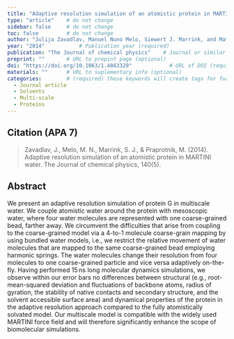 ```yaml
---
title: "Adaptive resolution simulation of an atomistic protein in MARTINI water"          # Paper title (required)
type: "article"    # do not change
sidebar: false     # do not change
toc: false         # do not change
author: "Julija Zavadlav, Manuel Nuno Melo, Siewert J. Marrink, and Matej Praprotnik"         # Paper authors (required)
year: "2014"           # Publication year (required)
publication: "The Journal of chemical physics"    # Journal or similar (required)
preprint: ""       # URL to prepint page (optional)  
doi: "https://doi.org/10.1063/1.4863329"            # URL of DOI (required)  
materials: ""      # URL to suplementary info (optional)
categories:        # (required) these keywords will create tags for further filtering. 
  - Journal article
  - Solvents
  - Multi-scale
  - Proteins
---
```


<!-- 
The info below is just an example. 

Both fields are required and they have to be replaced with the respective info for each paper. 

Please notice the `> ` symbol before the citation, it gives it additional styling.  
-->

## Citation (APA 7)      

> Zavadlav, J., Melo, M. N., Marrink, S. J., & Praprotnik, M. (2014). Adaptive resolution simulation of an atomistic protein in MARTINI water. The Journal of chemical physics, 140(5).

## Abstract

We present an adaptive resolution simulation of protein G in multiscale water. We couple atomistic water around the protein with mesoscopic water, where four water molecules are represented with one coarse-grained bead, farther away. We circumvent the difficulties that arise from coupling to the coarse-grained model via a 4-to-1 molecule coarse-grain mapping by using bundled water models, i.e., we restrict the relative movement of water molecules that are mapped to the same coarse-grained bead employing harmonic springs. The water molecules change their resolution from four molecules to one coarse-grained particle and vice versa adaptively on-the-fly. Having performed 15 ns long molecular dynamics simulations, we observe within our error bars no differences between structural (e.g., root-mean-squared deviation and fluctuations of backbone atoms, radius of gyration, the stability of native contacts and secondary structure, and the solvent accessible surface area) and dynamical properties of the protein in the adaptive resolution approach compared to the fully atomistically solvated model. Our multiscale model is compatible with the widely used MARTINI force field and will therefore significantly enhance the scope of biomolecular simulations.